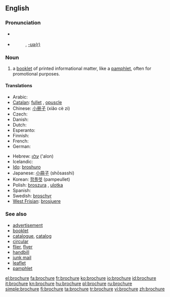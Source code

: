 ==English==
{{wikipedia}}

===Pronunciation===
* {{a|US}} {{IPA|/bɹoʊˈʃʊɚ/|/bɹoʊˈʃɝ/}}
* {{audio|en-us-brochure.ogg|Audio (US)}}
*: {{rhymes|əʊʃə(r)}}, {{US}} [[Rhymes:English:-ʊə(r)|-ʊə(r)]]

===Noun===
{{en-noun}}

# a [[booklet]] of printed informational matter, like a [[pamphlet]], often for promotional purposes.

====Translations====
{{trans-top|booklet of printed informational matter}}
* Arabic: {{Arab|[[إعلان]]}}
* [[Catalan]]: [[fullet]] {{m}}, [[opuscle]] {{m}}
* Chinese: [[小册子]] (xiǎo cè zi)
* Czech: {{t-|cs|brožura|f}}
* Danish: {{t-|da|brochure}}
* Dutch: {{t-|nl|brochure}}
* Esperanto: {{t-|eo|broŝuro|xs=Esperanto}}
* Finnish: {{t-|fi|esite}}
* French: {{t+|fr|brochure}}
* German: {{t+|de|Broschüre|f}}
{{trans-mid}}
* Hebrew: [[עלון]] ('alon) {{m}}
* Icelandic: {{t+|is|bæklingur|m}}
* [[Ido]]: [[broshuro]]
* Japanese: [[小冊子]] (shōsasshi)
* Korean: [[팜플렛]] (pampeullet)
* Polish: [[broszura]] {{f}}, [[ulotka]] {{f}}
* Spanish: {{t+|es|folleto|m}}
* Swedish: [[broschyr]]
* [[West Frisian]]: [[brosjuere]]
{{trans-bottom}}

===See also===
* [[advertisement]]
* [[booklet]]
* [[catalogue]], [[catalog]]
* [[circular]]
* [[flier]], [[flyer]]
* [[handbill]]
* [[junk mail]]
* [[leaflet]]
* [[pamphlet]]

[[el:brochure]]
[[fa:brochure]]
[[fr:brochure]]
[[ko:brochure]]
[[io:brochure]]
[[id:brochure]]
[[it:brochure]]
[[kn:brochure]]
[[hu:brochure]]
[[pl:brochure]]
[[ru:brochure]]
[[simple:brochure]]
[[fi:brochure]]
[[ta:brochure]]
[[tr:brochure]]
[[vi:brochure]]
[[zh:brochure]]
